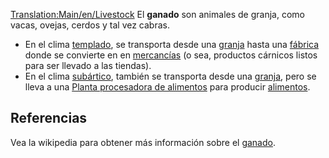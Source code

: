 [[Translation:Main/en/Livestock]]{{en/-}}
{{es/Carga| carga  = Ganado
| imagen = Livestock.png
| producida = [[Main/es/Granja|Granja]]
| aceptada  = [[Main/es/Fábrica|Fábrica]] (clima templado), <br/> [[Main/es/Planta procesadora de alimentos|Planta procesadora de alimentos]] (clima subártico)
}}
El '''ganado''' son animales de granja, como vacas, ovejas, cerdos y tal vez cabras.
*En el clima [[Main/es/templado|templado]], se transporta desde una [[Main/es/granja|granja]] hasta una [[Main/es/fábrica|fábrica]] donde se convierte en en [[Main/es/mercancías|mercancías]] (o sea, productos cárnicos listos para ser llevado a las tiendas).
*En el clima [[Main/es/subártico|subártico]], también se transporta desde una [[Main/es/granja|granja]], pero se lleva a una [[Main/es/Planta procesadora de alimentos|Planta procesadora de alimentos]] para producir [[Main/es/alimentos|alimentos]].


== Referencias ==
Vea la wikipedia para obtener más información sobre el [http://www.wikipedia.org/wiki/es:ganado ganado].